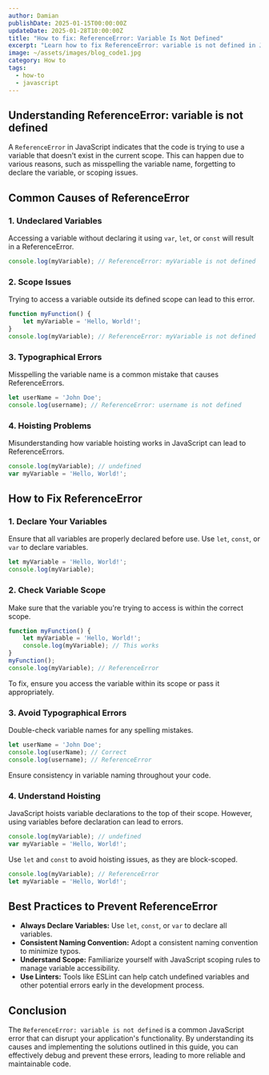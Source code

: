 ```yaml
---
author: Damian
publishDate: 2025-01-15T00:00:00Z
updateDate: 2025-01-28T10:00:00Z
title: "How to fix: ReferenceError: Variable Is Not Defined"
excerpt: "Learn how to fix ReferenceError: variable is not defined in JavaScript. Understand common causes like undeclared variables, scope issues, and hoisting, and discover practical solutions to debug and prevent these errors."
image: ~/assets/images/blog_code1.jpg
category: How to
tags:
  - how-to
  - javascript
---
```


## Understanding ReferenceError: variable is not defined

A `ReferenceError` in JavaScript indicates that the code is trying to use a variable that doesn't exist in the current scope. This can happen due to various reasons, such as misspelling the variable name, forgetting to declare the variable, or scoping issues.

## Common Causes of ReferenceError

### 1. Undeclared Variables

Accessing a variable without declaring it using `var`, `let`, or `const` will result in a ReferenceError.

~~~javascript
console.log(myVariable); // ReferenceError: myVariable is not defined
~~~

### 2. Scope Issues

Trying to access a variable outside its defined scope can lead to this error.

~~~javascript
function myFunction() {
    let myVariable = 'Hello, World!';
}
console.log(myVariable); // ReferenceError: myVariable is not defined
~~~

### 3. Typographical Errors

Misspelling the variable name is a common mistake that causes ReferenceErrors.

~~~javascript
let userName = 'John Doe';
console.log(username); // ReferenceError: username is not defined
~~~

### 4. Hoisting Problems

Misunderstanding how variable hoisting works in JavaScript can lead to ReferenceErrors.

~~~javascript
console.log(myVariable); // undefined
var myVariable = 'Hello, World!';
~~~

## How to Fix ReferenceError

### 1. Declare Your Variables

Ensure that all variables are properly declared before use. Use `let`, `const`, or `var` to declare variables.

~~~javascript
let myVariable = 'Hello, World!';
console.log(myVariable);
~~~

### 2. Check Variable Scope

Make sure that the variable you're trying to access is within the correct scope.

~~~javascript
function myFunction() {
    let myVariable = 'Hello, World!';
    console.log(myVariable); // This works
}
myFunction();
console.log(myVariable); // ReferenceError
~~~

To fix, ensure you access the variable within its scope or pass it appropriately.

### 3. Avoid Typographical Errors

Double-check variable names for any spelling mistakes.

~~~javascript
let userName = 'John Doe';
console.log(userName); // Correct
console.log(username); // ReferenceError
~~~

Ensure consistency in variable naming throughout your code.

### 4. Understand Hoisting

JavaScript hoists variable declarations to the top of their scope. However, using variables before declaration can lead to errors.

~~~javascript
console.log(myVariable); // undefined
var myVariable = 'Hello, World!';
~~~

Use `let` and `const` to avoid hoisting issues, as they are block-scoped.

~~~javascript
console.log(myVariable); // ReferenceError
let myVariable = 'Hello, World!';
~~~

## Best Practices to Prevent ReferenceError

- **Always Declare Variables:** Use `let`, `const`, or `var` to declare all variables.
- **Consistent Naming Convention:** Adopt a consistent naming convention to minimize typos.
- **Understand Scope:** Familiarize yourself with JavaScript scoping rules to manage variable accessibility.
- **Use Linters:** Tools like ESLint can help catch undefined variables and other potential errors early in the development process.

## Conclusion

The `ReferenceError: variable is not defined` is a common JavaScript error that can disrupt your application's functionality. By understanding its causes and implementing the solutions outlined in this guide, you can effectively debug and prevent these errors, leading to more reliable and maintainable code.
